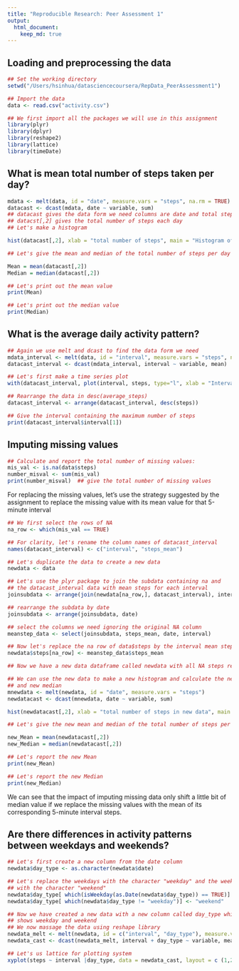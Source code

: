 ```yaml
---
title: "Reproducible Research: Peer Assessment 1"
output: 
  html_document:
    keep_md: true
---
```



## Loading and preprocessing the data

```r
## Set the working directory
setwd("/Users/hsinhua/datasciencecoursera/RepData_PeerAssessment1")

## Import the data
data <- read.csv("activity.csv")

## We first import all the packages we will use in this assignment
library(plyr)
library(dplyr)
library(reshape2)
library(lattice)
library(timeDate)
```

## What is mean total number of steps taken per day?

```r
mdata <- melt(data, id = "date", measure.vars = "steps", na.rm = TRUE)
datacast <- dcast(mdata, date ~ variable, sum)
## datacast gives the data form we need columns are date and total steps
## datacst[,2] gives the total number of steps each day
## Let's make a histogram

hist(datacast[,2], xlab = "total number of steps", main = "Histogram of total number of steps per day")

## Let's give the mean and median of the total number of steps per day

Mean = mean(datacast[,2])
Median = median(datacast[,2])

## Let's print out the mean value
print(Mean)

## Let's print out the median value
print(Median)
```

## What is the average daily activity pattern?

```r
## Again we use melt and dcast to find the data form we need
mdata_interval <- melt(data, id = "interval", measure.vars = "steps", na.rm = TRUE)
datacast_interval <- dcast(mdata_interval, interval ~ variable, mean)

## Let's first make a time series plot
with(datacast_interval, plot(interval, steps, type="l", xlab = "Interval", ylab = "Average steps per interval across all days", main="Average daily activity pattern"))

## Rearrange the data in desc(average_steps)
datacast_interval <- arrange(datacast_interval, desc(steps))

## Give the interval containing the maximum number of steps
print(datacast_interval$interval[1])
```

## Imputing missing values

```r
## Calculate and report the total number of missing values:
mis_val <- is.na(data$steps)
number_misval <- sum(mis_val)
print(number_misval)  ## give the total number of missing values
```
For replacing the missing values, let's use the strategy suggested by the assignment to replace the missing value with its mean value for that 5-minute interval
```r
## We first select the rows of NA
na_row <- which(mis_val == TRUE)

## For clarity, let's rename the column names of datacast_interval
names(datacast_interval) <- c("interval", "steps_mean")

## Let's duplicate the data to create a new data 
newdata <- data

## Let's use the plyr package to join the subdata containing na and 
## the datacast_interval data with mean steps for each interval
joinsubdata <- arrange(join(newdata[na_row,], datacast_interval), interval)

## rearrange the subdata by date
joinsubdata <- arrange(joinsubdata, date)

## select the columns we need ignoring the original NA column
meanstep_data <- select(joinsubdata, steps_mean, date, interval)

## Now let's replace the na row of data$steps by the interval mean steps
newdata$steps[na_row] <- meanstep_data$steps_mean

## Now we have a new data dataframe called newdata with all NA steps replaced with interval mean steps

## We can use the new data to make a new histogram and calculate the new min
## and new median
mnewdata <- melt(newdata, id = "date", measure.vars = "steps")
newdatacast <- dcast(mnewdata, date ~ variable, sum)

hist(newdatacast[,2], xlab = "total number of steps in new data", main = "Histogram of total number of steps after missing values are imputed")

## Let's give the new mean and median of the total number of steps per day

new_Mean = mean(newdatacast[,2])
new_Median = median(newdatacast[,2])

## Let's report the new Mean
print(new_Mean)

## Let's report the new Median
print(new_Median)
```
We can see that the impact of imputing missing data only shift a little bit of median value if we replace the missing values with the mean of its corresponding 5-minute interval steps.

## Are there differences in activity patterns between weekdays and weekends?

```r
## Let's first create a new column from the date column
newdata$day_type <- as.character(newdata$date)

## Let's replace the weekdays with the character "weekday" and the weekends
## with the character "weekend"
newdata$day_type[ which(isWeekday(as.Date(newdata$day_type)) == TRUE)] <- "weekday"
newdata$day_type[ which(newdata$day_type != "weekday")] <- "weekend"

## Now we have created a new data with a new column called day_type which
## shows weekday and weekend
## We now massage the data using reshape library
newdata_melt <- melt(newdata, id = c("interval", "day_type"), measure.vars = "steps")
newdata_cast <- dcast(newdata_melt, interval + day_type ~ variable, mean)

## Let's us lattice for plotting system
xyplot(steps ~ interval |day_type, data = newdata_cast, layout = c (1,2), type = "l", ylab = "Number of steps")

```